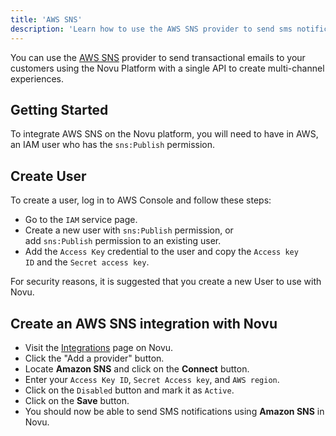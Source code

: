 ```yaml
---
title: 'AWS SNS'
description: 'Learn how to use the AWS SNS provider to send sms notifications using Novu'
---
```


You can use the [AWS SNS](https://aws.amazon.com/sns/) provider to send transactional emails to your customers using the Novu Platform with a single API to create multi-channel experiences.

## Getting Started

To integrate AWS SNS on the Novu platform, you will need to have in AWS, an IAM user who has the `sns:Publish` permission.

## Create User

To create a user, log in to AWS Console and follow these steps:

- Go to the `IAM` service page.
- Create a new user with `sns:Publish` permission, or add `sns:Publish` permission to an existing user.
- Add the `Access Key` credential to the user and copy the `Access key ID` and the `Secret access key`.

For security reasons, it is suggested that you create a new User to use with Novu.

## Create an AWS SNS integration with Novu

- Visit the [Integrations](https://dashboard.novu.co/integrations?utm_campaign=docs-sms-sns) page on Novu.
- Click the "Add a provider" button.
- Locate **Amazon SNS** and click on the **Connect** button.
- Enter your `Access Key ID`, `Secret Access key`, and `AWS region`.
- Click on the `Disabled` button and mark it as `Active`.
- Click on the **Save** button.
- You should now be able to send SMS notifications using **Amazon SNS** in Novu.
